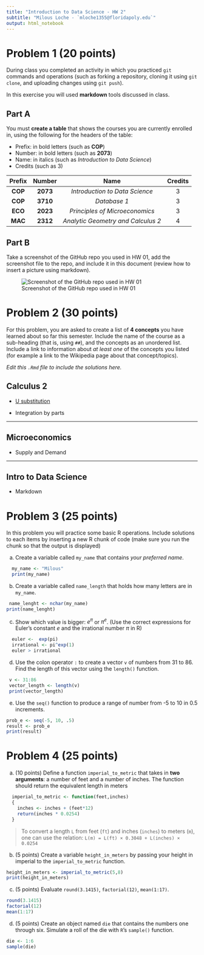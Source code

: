 ```yaml
---
title: "Introduction to Data Science - HW 2"
subtitle: "Milous Loche - `mloche1355@floridapoly.edu`"
output: html_notebook
---
```


# Problem 1 (20 points)

During class you completed an activity in which you practiced `git` commands and operations (such as forking a repository, cloning it using `git clone`, and uploading changes using `git push`).

In this exercise you will used **markdown** tools discussed in class. 

## Part A

You must **create a table** that shows the courses you are currently enrolled in, using the following for the headers of the table: 

- Prefix: in bold letters (such as **COP**)
- Number: in bold letters (such as **2073**)
- Name: in italics (such as _Introduction to Data Science_)
- Credits (such as 3)

|Prefix|Number|Name|Credits|
|:-----:|:------:|:-----------------------------:|:----:|
|**COP**|**2073**|_Introduction to Data Science_|3|
|**COP**|**3710**|_Database 1_|3|
|**ECO**|**2023**|_Principles of Microeconomics_|3|
|**MAC**|**2312**|_Analytic Geometry and Calculus 2_|4|

## Part B


Take a screenshot of the GitHub repo you used in HW 01, add the screenshot file to the repo, and include it in this document (review how to insert a picture using markdown).

![Screenshot of the GitHub repo used in HW 01](https://raw.githubusercontent.com/MilousLoche/book-exercises/master/chapter-03-exercises/HW%201%20screenshot.png)


# Problem 2 (30 points)

For this problem, you are asked to create a list of **4 concepts** you have learned about so far this semester. Include the name of the course as a sub-heading (that is, using `##`), and the concepts as an unordered list. Include a link to information about _at least one_ of the concepts you listed (for example a link to the Wikipedia page about that concept/topics).

_Edit this `.Rmd` file to include the solutions here._

## Calculus 2

- [U substitution](https://www.khanacademy.org/math/ap-calculus-ab/ab-integration-new/ab-6-9/a/review-applying-u-substitution)

- Integration by parts

-----------------------

## Microeconomics
- Supply and Demand

-----------------------
## Intro to Data Science
- Markdown




# Problem 3 (25 points)

In this problem you will practice some basic R operations. Include solutions to each items by inserting a new R chunk of code (make sure you run the chunk so that the output is displayed)


(a) Create a variable called `my_name` that contains _your preferred name_.

```r
  my_name <- "Milous"
  print(my_name)
```


(b) Create a variable called `name_length` that holds how many letters are in `my_name`.

```r
 name_lenght <- nchar(my_name)
print(name_lenght)
```


(c) Show which value is bigger: $e^\pi$ or $\pi^e$. (Use the correct expressions for Euler's constant $e$ and the irrational number $\pi$ in R)

```r
  euler <-  exp(pi)
  irrational <- pi^exp(1)
  euler > irrational 
```


(d) Use the colon operator `:` to create a vector `v` of numbers from 31 to 86. Find the length of this vector using the `length()` function.

```r
 v <- 31:86
 vector_length <- length(v)
 print(vector_length)
```


(e) Use the `seq()` function to produce a range of number from -5 to 10 in 0.5 increments.

```r
prob_e <- seq(-5, 10, .5)
result <- prob_e 
print(result)
```

# Problem 4 (25 points)

(a) (10 points) Define a function `imperial_to_metric` that takes in **two arguments**: a number of feet and a number of inches. The function should return the equivalent length in meters

```r
  imperial_to_metric <- function(feet,inches)
  {
    inches <- inches + (feet*12)
    return(inches * 0.0254)
  }
```

> To convert a length `L` from feet (`ft`) and inches (`inches`) to meters (`m`), one can use the relation: `L(m) = L(ft) × 0.3048 + L(inches) × 0.0254`


(b) (5 points) Create a variable `height_in_meters` by passing your height in imperial to the `imperial_to_metric` function.

```r
height_in_meters <- imperial_to_metric(5,8)
print(height_in_meters)
```


(c) (5 points) Evaluate `round(3.1415)`, `factorial(12)`, `mean(1:17)`.

```r
round(3.1415)
factorial(12)
mean(1:17)
```


(d) (5 points) Create an object named `die` that contains the numbers one through six. Simulate a roll of the die with `R`’s `sample()` function.

```r
die <- 1:6
sample(die)
```



